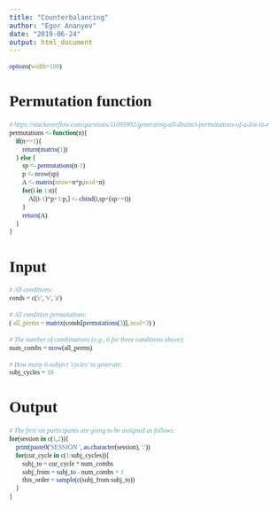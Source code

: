 ```yaml
---
title: "Counterbalancing"
author: "Egor Ananyev"
date: "2019-06-24"
output: html_document
---
```


<style type="text/css">
body, td{
  font-family: Cambria;
}
code.r{
  font-family: Inconsolata;
}
</style>

```r
options(width=100)
```

# Permutation function
```r
# https://stackoverflow.com/questions/11095992/generating-all-distinct-permutations-of-a-list-in-r
permutations <- function(n){
    if(n==1){
        return(matrix(1))
    } else {
        sp <- permutations(n-1)
        p <- nrow(sp)
        A <- matrix(nrow=n*p,ncol=n)
        for(i in 1:n){
            A[(i-1)*p+1:p,] <- cbind(i,sp+(sp>=i))
        }
        return(A)
    }
}
```

# Input
```r
# All conditions:
conds = c('c', 'v', 'a')

# All condition permutations:
( all_perms = matrix(conds[permutations(3)], ncol=3) )

# The number of combinations (e.g., 6 for three conditions above):
num_combs = nrow(all_perms)

# How many 6-subject 'cycles' to generate:
subj_cycles = 10
```

# Output
```r
# The first six participants are going to be assigned as follows:
for(session in c(1,2)){
    print(paste0('SESSION ', as.character(session), ':'))
    for(cur_cycle in c(1:subj_cycles)){
        subj_to = cur_cycle * num_combs
        subj_from = subj_to - num_combs + 1
        this_order = sample(c(subj_from:subj_to))
    }
}
```